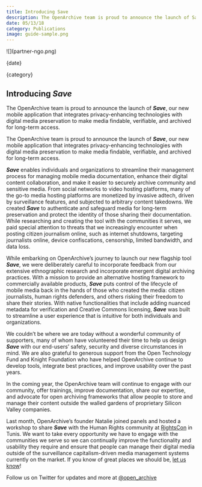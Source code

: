 ```yaml
---
title: Introducing Save
description: The OpenArchive team is proud to announce the launch of Save, our new mobile application that integrates privacy-enhancing technologies with digital media preservation to make media findable, verifiable, and archived for long-term access.
date: 05/13/18
category: Publications
image: guide-sample.png
---
```



<ArticleHeaderSection>
![](partner-ngo.png)

{date}

{category}

## Introducing **_Save_**

The OpenArchive team is proud to announce the launch of **_Save_**, our new mobile application that integrates privacy-enhancing technologies with digital media preservation to make media findable, verifiable, and archived for long-term access.

</ArticleHeaderSection>
<ContentSection>

The OpenArchive team is proud to announce the launch of **_Save_**, our new mobile application that integrates privacy-enhancing technologies with digital media preservation to make media findable, verifiable, and archived for long-term access.

**_Save_** enables individuals and organizations to streamline their management process for managing mobile media documentation, enhance their digital content collaboration, and make it easier to securely archive community and sensitive media. From social networks to video hosting
platforms, many of the go-to media hosting platforms are monetized by invasive adtech, driven by surveillance features, and subjected to arbitrary content takedowns. We created **_Save_** to authenticate and safeguard media for long-term preservation and protect the identity of those
sharing their documentation. While researching and creating the tool with the communities it serves, we paid special attention to threats that we increasingly encounter when posting citizen journalism online, such as internet shutdowns, targeting journalists online, device confiscations,
censorship, limited bandwidth, and data loss.

While embarking on OpenArchive’s journey to launch our new flagship tool **_Save_**, we were deliberately careful to incorporate feedback from our extensive ethnographic research and incorporate emergent digital archiving practices. With a mission to provide an alternative hosting
framework to commercially available products, **_Save_** puts control of the lifecycle of mobile
media back in the hands of those who created the media: citizen journalists, human rights defenders, and others risking their freedom to share their stories. With native functionalities that include adding nuanced metadata for verification and Creative Commons licensing, **_Save_**
was built to streamline a user experience that is intuitive for both individuals and organizations.

We couldn’t be where we are today without a wonderful community of supporters, many of whom have volunteered their time to help us design **_Save_** with our end-users’ safety, security and diverse circumstances in mind. We are also grateful to generous support from the Open Technology Fund and Knight Foundation who have helped OpenArchive continue to develop tools, integrate best practices, and improve usability over the past years.

In the coming year, the OpenArchive team will continue to engage with our community, offer trainings, improve documentation, share our expertise, and advocate for open archiving frameworks that allow people to store and manage their content outside the walled gardens of proprietary Silicon Valley companies.

Last month, OpenArchive’s founder Natalie joined panels and hosted a workshop
to share **_Save_** with the Human Rights community at [RightsCon](https://rightscon.org) in Tunis. We want to take every opportunity we have to engage with the communities we serve so we can continually improve the functionality and usability they require and ensure that people can
manage their digital media outside of the surveillance capitalism-driven media management systems currently on the market. If you know of great places we should be, [let us know](mailto:info@open-archive.org)!

Follow us on Twitter for updates and more at [@open_archive](https://twitter.com/open_archive)

</ContentSection>
